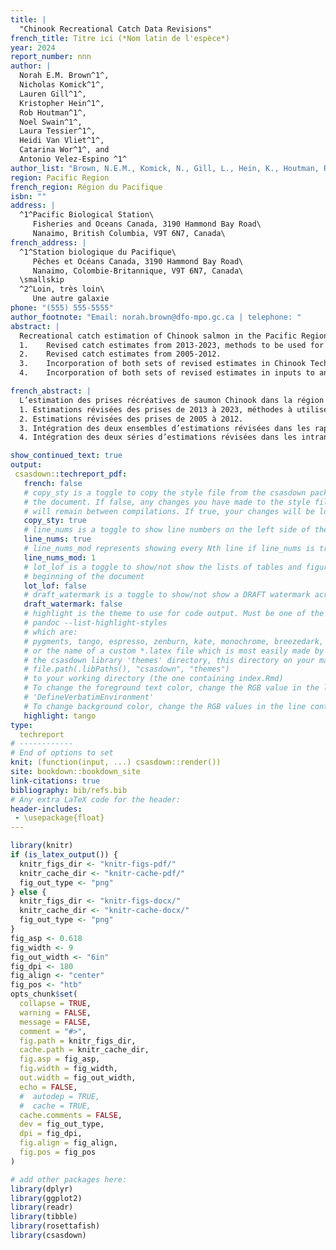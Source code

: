 ```yaml
---
title: |
  "Chinook Recreational Catch Data Revisions"
french_title: Titre ici (*Nom latin de l'espèce*)
year: 2024
report_number: nnn
author: |
  Norah E.M. Brown^1^, 
  Nicholas Komick^1^,
  Lauren Gill^1^,
  Kristopher Hein^1^,
  Rob Houtman^1^, 
  Noel Swain^1^, 
  Laura Tessier^1^, 
  Heidi Van Vliet^1^, 
  Catarina Wor^1^, and
  Antonio Velez-Espino ^1^
author_list: "Brown, N.E.M., Komick, N., Gill, L., Hein, K., Houtman, R., Swain, N., Tessier, L., Van Vliet, H., Wor, C., and Velez-Espino, A."
region: Pacific Region
french_region: Région du Pacifique
isbn: ""
address: |
  ^1^Pacific Biological Station\
     Fisheries and Oceans Canada, 3190 Hammond Bay Road\
     Nanaimo, British Columbia, V9T 6N7, Canada\
french_address: |
  ^1^Station biologique du Pacifique\
     Pêches et Océans Canada, 3190 Hammond Bay Road\
     Nanaimo, Colombie-Britannique, V9T 6N7, Canada\
  \smallskip
  ^2^Loin, très loin\
     Une autre galaxie
phone: "(555) 555-5555"
author_footnote: "Email: norah.brown@dfo-mpo.gc.ca | telephone: "
abstract: |
  Recreational catch estimation of Chinook salmon in the Pacific Region has historically been accomplished using a combination of creel surveys and logbook programs. However, there are substantial spatial and temporal gaps in the creel and logbook data, which targets the most heavily fished areas and months. A mandatory Internet Recreational Effort and Catch (iREC) survey has been implemented since July 2012 to resolve these gaps and contribute to recreational catch information. These data have been variably incorporated into the Chinook recreational catch since 2013 in most regions domestically, but this incorporation has not occurred in a standardized way. Furthermore, iREC has not be incorporated in catch estimates prior to 2013, creating difficultly in comparing pre-2013 catch to post-2013 catch, a requirement for some aspects of the Pacific Salmon Treaty for Iddividual Stock Based Management (ISBM) fisheries. Here, we present:
  1.	Revised catch estimates from 2013-2023, methods to be used for future catch estimates. 
  2.	Revised catch estimates from 2005-2012. 
  3.	Incorporation of both sets of revised estimates in Chinook Technical Commitee (CTC) reports
  4.	Incorporation of both sets of revised estimates in inputs to annual CTC processes 

french_abstract: |
  L’estimation des prises récréatives de saumon Chinook dans la région du Pacifique a toujours été réalisée à l’aide d’une combinaison de relevés de pêcheurs et de programmes de journaux de bord. Cependant, il existe d’importantes lacunes spatiales et temporelles dans les données des pêcheurs et des journaux de bord, qui ciblent les zones et les mois les plus exploités. Depuis juillet 2012, une programme de déclaration de l’effort et des prises de la pêche récréative sur Internet (iREC) a été mis en œuvre afin de combler ces lacunes et de contribuer à l’information sur les prises récréatives. Depuis 2013, ces données ont été intégrées de façon variable dans les prises récréatives de saumon Chinook dans la plupart des zones, mais cette intégration ne s’est pas faite de manière normalisée. De plus, l’iREC n’a pas été intégré dans les estimations des prises avant 2013, ce qui rend difficile la comparaison des prises d’avant 2013 avec celles d’après 2013 et une exigence pour certains aspects du Traité sur le saumon du Pacifique (PST) pour les pêches de gestion individuelle des stocks (ISBM). Nous vous présentons ici
  1. Estimations révisées des prises de 2013 à 2023, méthodes à utiliser pour les estimations futures des prises. 
  2. Estimations révisées des prises de 2005 à 2012. 
  3. Intégration des deux ensembles d’estimations révisées dans les rapports du Comité technique du saumon Chinook (CTC)
  4. Intégration des deux séries d’estimations révisées dans les intrants des processus annuels du CTC 

show_continued_text: true
output:
 csasdown::techreport_pdf:
   french: false
   # copy_sty is a toggle to copy the style file from the csasdown package every time you compile
   # the document. If false, any changes you have made to the style file in your project
   # will remain between compilations. If true, your changes will be lost when you compile
   copy_sty: true
   # line_nums is a toggle to show line numbers on the left side of the page. 
   line_nums: true
   # line_nums_mod represents showing every Nth line if line_nums is true
   line_nums_mod: 1
   # lot_lof is a toggle to show/not show the lists of tables and figures at the
   # beginning of the document
   lot_lof: false
   # draft_watermark is a toggle to show/not show a DRAFT watermark across every page
   draft_watermark: false
   # highlight is the theme to use for code output. Must be one of the list given by:
   # pandoc --list-highlight-styles
   # which are:
   # pygments, tango, espresso, zenburn, kate, monochrome, breezedark, haddock
   # or the name of a custom *.latex file which is most easily made by copying one from 
   # the csasdown library 'themes' directory, this directory on your machine:
   # file.path(.libPaths(), "csasdown", "themes")
   # to your working directory (the one containing index.Rmd)
   # To change the foreground text color, change the RGB value in the line containing
   # 'DefineVerbatimEnvironment'
   # To change background color, change the RGB values in the line containing 'shadecolor'
   highlight: tango
type:
  techreport
# ------------
# End of options to set
knit: (function(input, ...) csasdown::render())
site: bookdown::bookdown_site
link-citations: true
bibliography: bib/refs.bib
# Any extra LaTeX code for the header:
header-includes:
 - \usepackage{float}
---
```


```r
library(knitr)
if (is_latex_output()) {
  knitr_figs_dir <- "knitr-figs-pdf/"
  knitr_cache_dir <- "knitr-cache-pdf/"
  fig_out_type <- "png"
} else {
  knitr_figs_dir <- "knitr-figs-docx/"
  knitr_cache_dir <- "knitr-cache-docx/"
  fig_out_type <- "png"
}
fig_asp <- 0.618
fig_width <- 9
fig_out_width <- "6in"
fig_dpi <- 180
fig_align <- "center"
fig_pos <- "htb"
opts_chunk$set(
  collapse = TRUE,
  warning = FALSE,
  message = FALSE,
  comment = "#>",
  fig.path = knitr_figs_dir,
  cache.path = knitr_cache_dir,
  fig.asp = fig_asp,
  fig.width = fig_width,
  out.width = fig_out_width,
  echo = FALSE,
  #  autodep = TRUE,
  #  cache = TRUE,
  cache.comments = FALSE,
  dev = fig_out_type,
  dpi = fig_dpi,
  fig.align = fig_align,
  fig.pos = fig_pos
)
```

```r
# add other packages here:
library(dplyr)
library(ggplot2)
library(readr)
library(tibble)
library(rosettafish)
library(csasdown)
```
